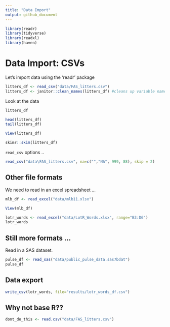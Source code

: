 ```yaml
---
title: "Data Import"
output: github_document
---
```


```r
library(readr)
library(tidyverse)
library(readxl)
library(haven)
```


# Data Import: CSVs

Let's import data using the 'readr' package

```r
litters_df <- read_csv("data/FAS_litters.csv")
litters_df <- janitor::clean_names(litters_df) #cleans up variable names
```

Look at the data

```r
litters_df 

head(litters_df)
tail(litters_df)
```

```r
View(litters_df)
```

```r
skimr::skim(litters_df)
```

`read_csv` options ..

```r
read_csv("data\FAS_litters.csv", na=c("","NA", 999, 88), skip = 2)
```

## Other file formats

We need to read in an excel spreadsheet ...

```r
mlb_df <- read_excel("data/mlb11.xlsx")
```

```r
View(mlb_df)
```

```r
lotr_words <- read_excel("data/LotR_Words.xlsx", range="B3:D6")
lotr_words
```

## Still more formats ...

Read in a SAS dataset. 

```r
pulse_df <- read_sas("data/public_pulse_data.sas7bdat")
pulse_df
```

## Data export

```r
write_csv(lotr_words, file="results/lotr_words_df.csv")
```

## Why not base R??

```r
dont_do_this <- read.csv("data/FAS_litters.csv")
```


